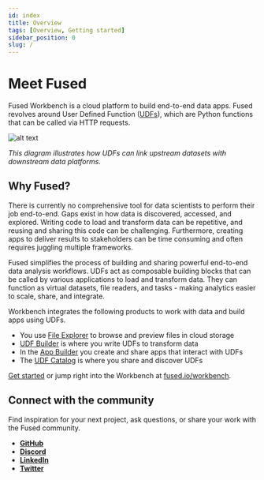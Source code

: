 ```yaml
---
id: index
title: Overview
tags: [Overview, Getting started]
sidebar_position: 0
slug: /
---
```



# Meet Fused

Fused Workbench is a cloud platform to build end-to-end data apps. Fused revolves around User Defined Function ([UDFs](/core-concepts/why/)), which are Python functions that can be called via HTTP requests.

![alt text](https://fused-magic.s3.us-west-2.amazonaws.com/docs_assets/ecosystem_diagram.png)

_This diagram illustrates how UDFs can link upstream datasets with downstream data platforms._


## Why Fused?


There is currently no comprehensive tool for data scientists to perform their job end-to-end. Gaps exist in how data is discovered, accessed, and explored. Writing code to load and transform data can be repetitive, and reusing and sharing this code can be challenging. Furthermore, creating apps to deliver results to stakeholders can be time consuming and often requires juggling multiple frameworks.

Fused simplifies the process of building and sharing powerful end-to-end data analysis workflows. UDFs act as composable building blocks that can be called by various applications to load and transform data. They can function as virtual datasets, file readers, and tasks - making analytics easier to scale, share, and integrate.

Workbench integrates the following products to work with data and build apps using UDFs.

- You use [File Explorer](/workbench/file-explorer/) to browse and preview files in cloud storage
- [UDF Builder](/workbench/udf-builder/) is where you write UDFs to transform data
- In the [App Builder](/workbench/app-builder/) you create and share apps that interact with UDFs
- The [UDF Catalog](/workbench/udf-catalog/) is where you share and discover UDFs


[Get started](/user-guide/quickstart/) or jump right into the Workbench at [fused.io/workbench](https://www.fused.io/workbench).

## Connect with the community

Find inspiration for your next project, ask questions, or share your work with the Fused community.

- [__GitHub__](https://github.com/fusedio/udfs/tree/main)
- [__Discord__](https://bit.ly/fusedslack)
- [__LinkedIn__](https://www.linkedin.com/company/fusedio/)
- [__Twitter__](https://twitter.com/Fused_io)

